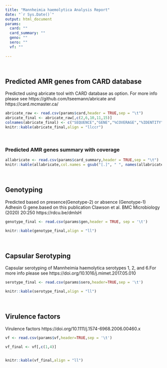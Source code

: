 ---
title: "Mannheimia haemolytica Analysis Report" 
date: "`r Sys.Date()`"
output: html_document
params:
  card: ""
  card_summary: ""
  geno: ""
  sero: ""
  vf: ""
  
---


<br>

## Predicted AMR genes from CARD database
Predicted using abricate tool with CARD database as option. For more info please see https://github.com/tseemann/abricate and https://card.mcmaster.ca/
```{r, echo=FALSE}

abricate_raw <- read.csv(params$card,header = TRUE,sep = "\t")
abricate_final <- abricate_raw[,c(2,6,10,11,15)]
colnames(abricate_final) <- c("SEQUENCE","GENE","%COVERAGE","%IDENTITY","RESISTANCE")
knitr::kable(abricate_final,align = "llccr")
```

<br>

### Predicted AMR genes summary with coverage

```{r, echo=FALSE}

allabricate <- read.csv(params$card_summary,header = TRUE,sep = "\t")
knitr::kable(allabricate,col.names = gsub("[.]", " ", names(allabricate)),align = "lcllllr" )
```

<br>


## Genotyping
Predicted based on presence(Genotype-2) or absence (Genotype-1) Adhesin G gene.based on this publication Clawson et al. BMC Microbiology (2020) 20:250 https://rdcu.be/dmIsH
```{r, echo=FALSE}

genotype_final <- read.csv(params$gen,header = TRUE, sep = '\t')

knitr::kable(genotype_final,align = "ll")

```


<br>

## Capsular Serotyping

Capsular serotyping of Mannheimia haemolytica serotypes 1, 2, and 6.For more info please see https://doi.org/10.1016/j.mimet.2017.05.010

```{r, echo=FALSE}

serotype_final <- read.csv(params$sero,header=TRUE,sep = '\t')

knitr::kable(serotype_final,align = "ll")

```

<br>

## Virulence factors

Virulence factors https://doi.org/10.1111/j.1574-6968.2006.00460.x
```{r, echo=FALSE}

vf <- read.csv(params$vf,header=TRUE,sep = '\t')

vf_final <- vf[,c(1,4)]


knitr::kable(vf_final,align = "ll")

```